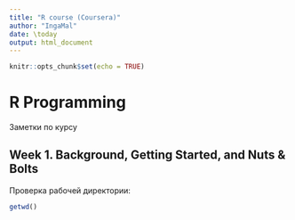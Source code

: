```yaml
---
title: "R course (Coursera)"
author: "IngaMal"
date: \today
output: html_document
---
```


```r
knitr::opts_chunk$set(echo = TRUE)
```

# R Programming

Заметки по курсу 

## Week 1. Background, Getting Started, and Nuts & Bolts

Проверка рабочей директории:

```r
getwd()
```
